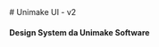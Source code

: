 
<Meta title="Home" />

<div className="sb-container">
    # Unimake UI - v2

#### Design System da Unimake Software

</div>

<style>
	{`
  .sb-container {
    margin-bottom: 48px;
  }

  .sb-section {
    width: 100%;
    display: flex;
    flex-direction: row;
    gap: 20px;
  }

  .sb-section-title {
    margin-bottom: 32px;
  }
  `}
</style>
